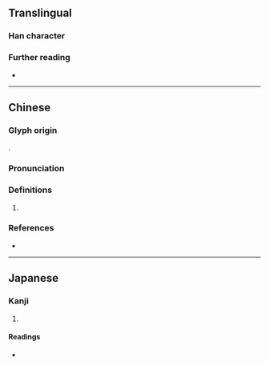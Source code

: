 {{character info}}
==Translingual==

===Han character===
{{Han char|rn=38|rad=女|as=09|sn=12|four=47494|canj=VNHD|ids=⿰女柔}}

===Further reading===
* {{Han ref|kx=0266.160|dkj=06477|dj=0533.210|hdz=21070.040|uh=5A83|ud=23171|bh=D8C6|bd=55494}}

----

==Chinese==
{{zh-forms}}

===Glyph origin===
{{Han compound|女|柔|c1=s|c2=p|ls=psc|t1=woman}}.

===Pronunciation===
{{zh-pron
|m=róu
|c=jau4
|mc=y
|oc=y
|cat=
}}

===Definitions===
{{head|zh|Han character}}

# {{rfdef|zh}}

===References===
* {{R:yue:Hanzi}}

----

==Japanese==

===Kanji===
{{ja-kanji|grade=|rs=女09}}

# {{rfdef|ja|sort=女09}}

====Readings====
* {{ja-readings|on=[[じゅう]] (jū), [[にゅ]] (nyu)|kun=}}